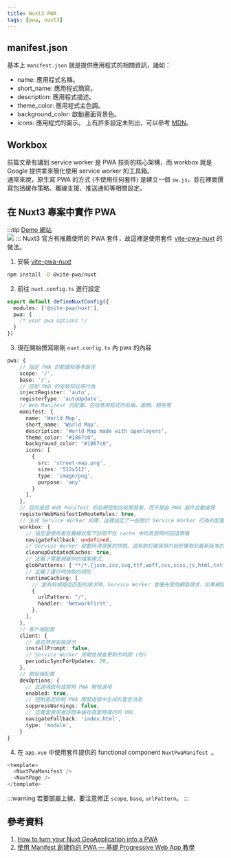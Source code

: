 ```yaml
---
title: Nuxt3 PWA
tags: [pwa, nuxt3]
---
```

## manifest.json
基本上 `manifest.json` 就是提供應用程式的相關資訊，諸如：  
* name: 應用程式名稱。
* short_name: 應用程式簡寫。
* description: 應用程式描述。
* theme_color: 應用程式主色調。
* background_color: 啟動畫面背景色。
* icons: 應用程式的圖示。
上有許多設定未列出，可以參考 [MDN](https://developer.mozilla.org/zh-TW/docs/Web/Manifest)。

## Workbox
前篇文章有講到 service worker 是 PWA 技術的核心架構，而 workbox 就是 Google 提供拿來簡化使用 service worker 的工具箱。  
通常來說，原生寫 PWA 的方式 (不使用任何套件) 是建立一個 `sw.js`，並在裡面撰寫包括緩存策略、離線支援、推送通知等相關設定。

## 在 Nuxt3 專案中實作 PWA
:::tip
[Demo 網站](https://chungyingho.github.io/Nuxt3-PWA-Map/)  
![](./assets/simple-map.jpg)
:::
Nuxt3 官方有推薦使用的 PWA 套件，故這裡是使用套件 [vite-pwa-nuxt](https://vite-pwa-org.netlify.app/frameworks/nuxt) 的做法。
1. 安裝 [vite-pwa-nuxt](https://vite-pwa-org.netlify.app/frameworks/nuxt)
```bash
npm install -D @vite-pwa/nuxt
```
2. 前往 `nuxt.config.ts` 進行設定
```ts
export default defineNuxtConfig({
  modules: ['@vite-pwa/nuxt'],
  pwa: {
    /* your pwa options */
  }
})
```
3. 現在開始撰寫剛剛 `nuxt.config.ts` 內 pwa 的內容
```ts
pwa: {
    // 指定 PWA 的範圍和基本路徑
    scope: '/',
    base: '/',
    // 控制 PWA 的安裝和註冊行為
    injectRegister: 'auto',
    registerType: 'autoUpdate',
    // Web Manifest 的配置，包括應用程式的名稱、圖標、顏色等
    manifest: {
      name: 'World Map',
      short_name: 'World Map',
      description: 'World Map made with openlayers',
      theme_color: "#1867c0",
      background_color: "#1867c0",
      icons: [
        {
          src: 'street-map.png',
          sizes: '512x512',
          type: 'image/png',
          purpose: 'any'
        }
      ],
    },
    // 目的是將 Web Manifest 的註冊控制交給開發者，而不是由 PWA 插件自動處理
    registerWebManifestInRouteRules: true,
    // 生成 Service Worker 的庫，這裡指定了一些關於 Service Worker 行為的配置，例如快取策略和網路請求的處理
    workbox: {
      // 指定當使用者在離線狀態下訪問不在 cache 中的頁面時的回退策略
      navigateFallback: undefined,
      // Service Worker 啟動時清理舊的快取。這有助於確保用戶始終獲取到最新版本的應用程式內容。
      cleanupOutdatedCaches: true,
      // 定義了需要被緩存的檔案模式。
      globPatterns: ['**/*.{json,ico,svg,ttf,woff,css,scss,js,html,txt,jpg,png,woff2,mjs,otf,ani,vue}'],
      // 定義了運行時快取的規則
      runtimeCaching: [
        // 當有與根路徑匹配的請求時，Service Worker 會優先使用網路請求，如果網路請求失敗，則使用緩存的資源
        {
          urlPattern: "/",
          handler: 'NetworkFirst',
        },
      ],
    },
    // 客戶端配置
    client: {
      // 是否禁用安裝提示
      installPrompt: false,
      // Service Worker 周期性檢查更新的時間 (秒)
      periodicSyncForUpdates: 20,
    },
    // 開發端配置
    devOptions: {
      // 此選項啟用或禁用 PWA 開發選項
      enabled: true,
      // 控制是否抑制 PWA 開發過程中生成的警告消息
      suppressWarnings: false,
      // 定義當使用者訪問未緩存頁面時導向的 URL
      navigateFallback: 'index.html',
      type: 'module',
    }
}
```
4. 在 `app.vue` 中使用套件提供的 functional component `NuxtPwaManifest `。
```js
<template>
  <NuxtPwaManifest />
  <NuxtPage />
</template>
```
:::warning
若要部屬上線，要注意修正 `scope`, `base`, `urlPattern`。
:::


## 參考資料
1. [How to turn your Nuxt GeoApplication into a PWA](https://www.geoglify.com/blog/how-to-turn-nuxt-app-into-pwa/)
2. [使用 Manifest 創建你的 PWA — 基礎 Progressive Web App 教學](https://medium.com/front-end-augustus-study-notes/pwa-minifest-6943b5fc65a9)